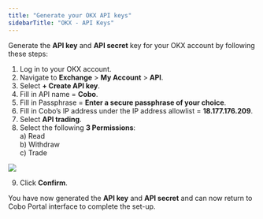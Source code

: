 ```yaml
---
title: "Generate your OKX API keys"
sidebarTitle: "OKX - API Keys"
---
```


Generate the **API key** and **API secret** key for your OKX account by following these steps:

1) Log in to your OKX account.
2) Navigate to **Exchange** > **My Account** > **API**.
3) Select **+ Create API key**.
4) Fill in API name = **Cobo**.
5) Fill in Passphrase = **Enter a secure passphrase of your choice**.
6) Fill in Cobo’s IP address under the IP address allowlist =  **18.177.176.209**.
7) Select **API trading**.
8) Select the following **3 Permissions**:<br />
    a) Read<br />
    b) Withdraw<br />
    c) Trade
<img src="/cn/images/exchange-wallet/5.png" className="screenshot_modal"/>

9) Click **Confirm**.

You have now generated the **API key** and **API secret** and can now return to Cobo Portal interface to complete the set-up.
